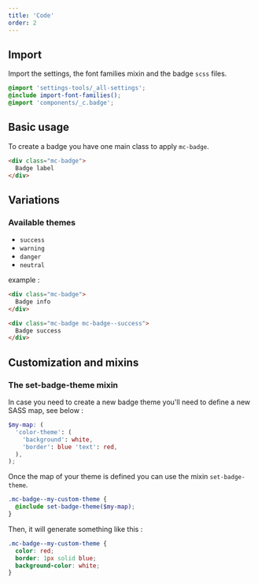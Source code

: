 ```yaml
---
title: 'Code'
order: 2
---
```


## Import

Import the settings, the font families mixin and the badge `scss` files.

```scss
@import 'settings-tools/_all-settings';
@include import-font-families();
@import 'components/_c.badge';
```

## Basic usage

To create a badge you have one main class to apply `mc-badge`.

```html
<div class="mc-badge">
  Badge label
</div>
```

<Preview path="basic" />

## Variations

### Available themes

- `success`
- `warning`
- `danger`
- `neutral`

example :

```html
<div class="mc-badge">
  Badge info
</div>

<div class="mc-badge mc-badge--success">
  Badge success
</div>
```

## Customization and mixins

### The set-badge-theme mixin

In case you need to create a new badge theme you'll need to define a new SASS map, see below :

```scss
$my-map: (
  'color-theme': (
    'background': white,
    'border': blue 'text': red,
  ),
);
```

Once the map of your theme is defined you can use the mixin `set-badge-theme`.

```scss
.mc-badge--my-custom-theme {
  @include set-badge-theme($my-map);
}
```

Then, it will generate something like this :

```scss
.mc-badge--my-custom-theme {
  color: red;
  border: 1px solid blue;
  background-color: white;
}
```
